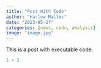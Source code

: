 ```yaml
---
title: "Post With Code"
author: "Harlow Malloc"
date: "2023-05-27"
categories: [news, code, analysis]
image: "image.jpg"
---
```


This is a post with executable code.

```r
1 + 1
```
